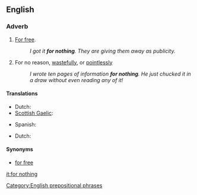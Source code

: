 ==English==

===Adverb===
{{en-adv|head=[[for]] [[nothing]]|-}}

# [[for free|For free]].
#: ''I got it '''for nothing'''. They are giving them away as publicity.''
# For no reason, [[wastefully]], or [[pointlessly]]
#: ''I wrote ten pages of information '''for nothing'''. He just chucked it in a draw without even reading any of it!''

====Translations====
{{trans-top|for free}}
* Dutch: {{t|nl|voor niets}}
* [[Scottish Gaelic]]: {{t-|gd|an asgaidh|xs=Scottish Gaelic}}
{{trans-mid}}
* Spanish: {{t-|es|de balde}}
{{trans-bottom}}

{{trans-top|for no reason}}
* Dutch: {{t|nl|voor niets}}
{{trans-mid}}
{{trans-bottom}}

====Synonyms====
* [[for free]]

[[Category:English prepositional phrases]]

[[it:for nothing]]